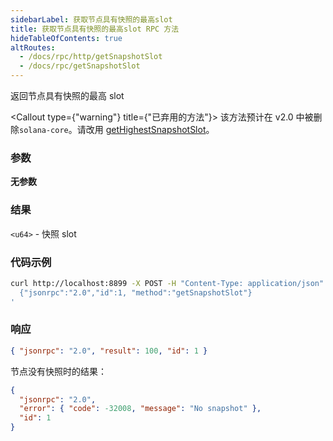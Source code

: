 ```yaml
---
sidebarLabel: 获取节点具有快照的最高slot
title: 获取节点具有快照的最高slot RPC 方法
hideTableOfContents: true
altRoutes:
  - /docs/rpc/http/getSnapshotSlot
  - /docs/rpc/getSnapshotSlot
---
```


返回节点具有快照的最高 slot

<Callout type={"warning"} title={"已弃用的方法"}>
  该方法预计在 v2.0 中被删除`solana-core`。请改用
  [getHighestSnapshotSlot](/docs/rpc/http/getHighestSnapshotSlot)。
</Callout>

<DocSideBySide>

<DocLeftSide>

### 参数

**无参数**

### 结果

`<u64>` - 快照 slot

</DocLeftSide>

<DocRightSide>

### 代码示例

```bash
curl http://localhost:8899 -X POST -H "Content-Type: application/json" -d '
  {"jsonrpc":"2.0","id":1, "method":"getSnapshotSlot"}
'
```

### 响应

```json
{ "jsonrpc": "2.0", "result": 100, "id": 1 }
```

节点没有快照时的结果：

```json
{
  "jsonrpc": "2.0",
  "error": { "code": -32008, "message": "No snapshot" },
  "id": 1
}
```

</DocRightSide>
</DocSideBySide>
